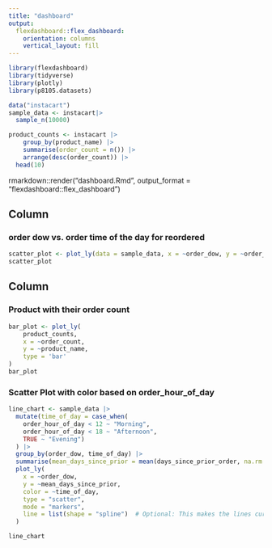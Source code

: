 ```yaml
---
title: "dashboard"
output: 
  flexdashboard::flex_dashboard:
    orientation: columns
    vertical_layout: fill
---
```


```r
library(flexdashboard)
library(tidyverse)
library(plotly)
library(p8105.datasets)
```

```r
data("instacart")
sample_data <- instacart|>
  sample_n(10000)
```

```r
product_counts <- instacart |>
    group_by(product_name) |>
    summarise(order_count = n()) |>
    arrange(desc(order_count)) |>
  head(10)
```

rmarkdown::render("dashboard.Rmd", output_format = "flexdashboard::flex_dashboard")

Column {data-width=350}
-----------------------------------------------------------------------

### order dow vs. order time of the day for reordered

```r
scatter_plot <- plot_ly(data = sample_data, x = ~order_dow, y = ~order_hour_of_day, color = ~as.factor(reordered), type = "box")
scatter_plot
```

Column {data-width=650}
-----------------------------------------------------------------------

### Product with their order count

```r
bar_plot <- plot_ly(
    product_counts,
    x = ~order_count,
    y = ~product_name,
    type = 'bar'
)
bar_plot

```

### Scatter Plot with color based on order_hour_of_day

```r

line_chart <- sample_data |>
  mutate(time_of_day = case_when(
    order_hour_of_day < 12 ~ "Morning",
    order_hour_of_day < 18 ~ "Afternoon",
    TRUE ~ "Evening")
  ) |>
  group_by(order_dow, time_of_day) |>
  summarise(mean_days_since_prior = mean(days_since_prior_order, na.rm = TRUE)) |>
  plot_ly(
    x = ~order_dow, 
    y = ~mean_days_since_prior,  
    color = ~time_of_day, 
    type = "scatter", 
    mode = "markers",
    line = list(shape = "spline")  # Optional: This makes the lines curved instead of straight
  )

line_chart

```



